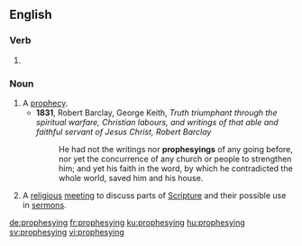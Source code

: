 ==English==

===Verb===
{{head|en|present participle}}

# {{present participle of|prophesy|lang=en|nocat=1}}

===Noun===
{{en-noun}}

# A [[prophecy]].
#* '''1831''', Robert Barclay, George Keith, ''Truth triumphant through the spiritual warfare, Christian labours, and writings of that able and faithful servant of Jesus Christ, Robert Barclay''
#*: He had not the writings nor '''prophesyings''' of any going before, nor yet the concurrence of any church or people to strengthen him; and yet his faith in the word, by which he contradicted the whole world, saved him and his house.
# {{lb|en|historical}} A [[religious]] [[meeting]] to discuss parts of [[Scripture]] and their possible use in [[sermon]]s.

[[de:prophesying]]
[[fr:prophesying]]
[[ku:prophesying]]
[[hu:prophesying]]
[[sv:prophesying]]
[[vi:prophesying]]